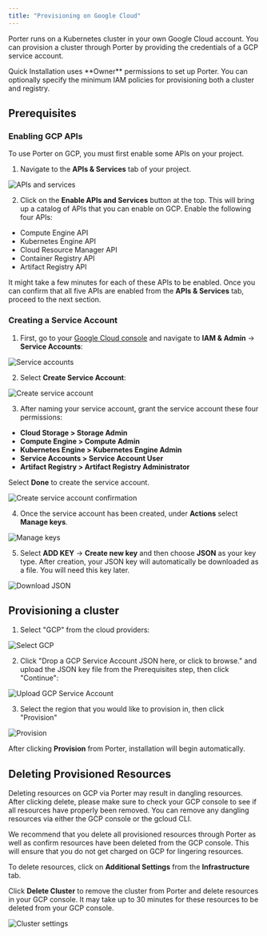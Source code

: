 ```yaml
---
title: "Provisioning on Google Cloud"
---
```


Porter runs on a Kubernetes cluster in your own Google Cloud account. You can provision a cluster through Porter by providing the credentials of a GCP service account.

<Info>
  Quick Installation uses **Owner** permissions to set up Porter. You can
  optionally specify the minimum IAM policies for provisioning both a cluster
  and registry.
</Info>

## Prerequisites[](#prerequisites "Direct link to heading")

### Enabling GCP APIs[](#enabling-apis "Direct link to heading")

To use Porter on GCP, you must first enable some APIs on your project.

1. Navigate to the **APIs & Services** tab of your project.

![APIs and services](https://imagedelivery.net/l4LYM_vOYKe7O1NCT_Nc_g/75c924c8-88d4-40a7-5a35-5e29261f4d00/large "Screen Shot 2021-05-06 at 6.23.07 PM.png")

2. Click on the **Enable APIs and Services** button at the top. This will bring up a catalog of APIs that you can enable on GCP. Enable the following four APIs:

- Compute Engine API
- Kubernetes Engine API
- Cloud Resource Manager API
- Container Registry API
- Artifact Registry API

It might take a few minutes for each of these APIs to be enabled. Once you can confirm that all five APIs are enabled from the **APIs & Services** tab, proceed to the next section.

### Creating a Service Account[](#creating-service-account "Direct link to heading")

1. First, go to your [Google Cloud console](https://console.cloud.google.com/) and navigate to **IAM & Admin** \-> **Service Accounts**:

![Service accounts](https://imagedelivery.net/l4LYM_vOYKe7O1NCT_Nc_g/c7dbb5ea-64ff-4ac5-4b97-6b4ff403cb00/large "Screen Shot 2021-04-15 at 6.41.26 PM.png")

2. Select **Create Service Account**:

![Create service account](https://imagedelivery.net/l4LYM_vOYKe7O1NCT_Nc_g/a625aa4d-08d9-4a47-885a-d470fd1a3100/large "Screen Shot 2021-04-15 at 6.45.42 PM.png")

3. After naming your service account, grant the service account these four permissions:

- **Cloud Storage > Storage Admin**
- **Compute Engine > Compute Admin**
- **Kubernetes Engine > Kubernetes Engine Admin**
- **Service Accounts > Service Account User**
- **Artifact Registry > Artifact Registry Administrator**

Select **Done** to create the service account.

![Create service account confirmation](https://imagedelivery.net/l4LYM_vOYKe7O1NCT_Nc_g/497483cc-c2cc-4e53-3535-bea44f81e700/large "Screen Shot 2021-01-28 at 4.34.21 PM.png")

4. Once the service account has been created, under **Actions** select **Manage keys**.

![Manage keys](https://imagedelivery.net/l4LYM_vOYKe7O1NCT_Nc_g/7ed41d02-b6dd-40cf-b2aa-bdbb23155900/large "Screen Shot 2021-04-15 at 6.51.25 PM.png")

5. Select **ADD KEY** \-> **Create new key** and then choose **JSON** as your key type. After creation, your JSON key will automatically be downloaded as a file. You will need this key later.

![Download JSON](https://imagedelivery.net/l4LYM_vOYKe7O1NCT_Nc_g/9e17f17a-9d9e-4bdc-5978-55275f3d9a00/large "Screen Shot 2021-04-15 at 6.56.30 PM.png")

## Provisioning a cluster[](#provisioning-cluster "Direct link to heading")

1. Select "GCP" from the cloud providers:

![Select GCP](https://github.com/porter-dev/porter/assets/10238219/84cc53f0-b7cc-4449-8a4d-9f7b1f297438 "Cloud providers")

2. Click "Drop a GCP Service Account JSON here, or click to browse." and upload the JSON key file from the Prerequisites step, then click "Continue":

![Upload GCP Service Account](https://github.com/porter-dev/porter/assets/10238219/7ba5b057-af9d-4568-99c3-6fc221739d43 "Upload GCP Service Account JSON")

3. Select the region that you would like to provision in, then click "Provision"

![Provision](https://github.com/porter-dev/porter/assets/10238219/1fd95b17-081e-4a78-af86-ec1e91df9987 "Configure cluster settings to provision")

After clicking **Provision** from Porter, installation will begin automatically.

## Deleting Provisioned Resources[](#deleting-provisioned-resources "Direct link to heading")

<Warning>
  Deleting resources on GCP via Porter may result in dangling resources. After
  clicking delete, please make sure to check your GCP console to see if all
  resources have properly been removed. You can remove any dangling resources
  via either the GCP console or the gcloud CLI.
</Warning>

We recommend that you delete all provisioned resources through Porter as well as confirm resources have been deleted from the GCP console. This will ensure that you do not get charged on GCP for lingering resources.

To delete resources, click on **Additional Settings** from the **Infrastructure** tab.

Click **Delete Cluster** to remove the cluster from Porter and delete resources in your GCP console. It may take up to 30 minutes for these resources to be deleted from your GCP console.

![Cluster settings](/images/provisioning-infrastructure/delete-cluster.png)
